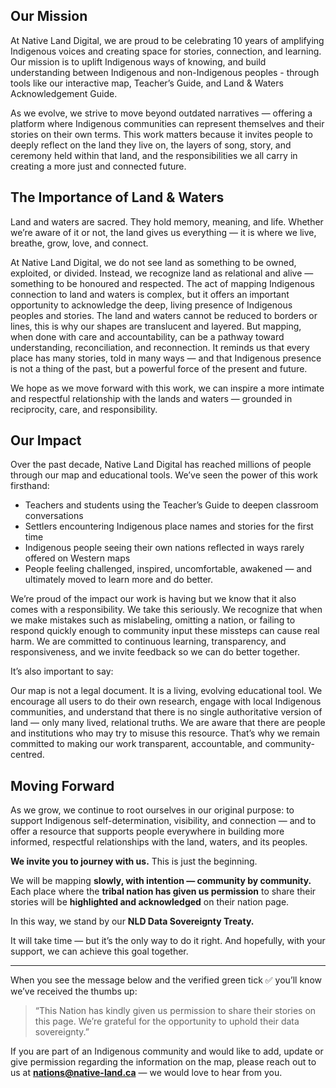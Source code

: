 ## Our Mission

At Native Land Digital, we are proud to be celebrating 10 years of amplifying Indigenous voices and creating space for stories, connection, and learning. Our mission is to uplift Indigenous ways of knowing, and build understanding between Indigenous and non-Indigenous peoples - through tools like our interactive map, Teacher’s Guide, and Land & Waters Acknowledgement Guide. 

As we evolve, we strive to move beyond outdated narratives — offering a platform where Indigenous communities can represent themselves and their stories on their own terms. This work matters because it invites people to deeply reflect on the land they live on, the layers of song, story, and ceremony held within that land, and the responsibilities we all carry in creating a more just and connected future.

## The Importance of Land & Waters

Land and waters are sacred. They hold memory, meaning, and life. Whether we’re aware of it or not, the land gives us everything — it is where we live, breathe, grow, love, and connect.

At Native Land Digital, we do not see land as something to be owned, exploited, or divided. Instead, we recognize land as relational and alive — something to be honoured and respected. The act of mapping Indigenous connection to land and waters is complex, but it offers an important opportunity to acknowledge the deep, living presence of Indigenous peoples and stories. The land and waters cannot be reduced to borders or lines, this is why our shapes are translucent and layered. But mapping, when done with care and accountability, can be a pathway toward understanding, reconciliation, and reconnection. It reminds us that every place has many stories, told in many ways — and that Indigenous presence is not a thing of the past, but a powerful force of the present and future.

We hope as we move forward with this work, we can inspire a more intimate and respectful relationship with the lands and waters — grounded in reciprocity, care, and responsibility.

## Our Impact

Over the past decade, Native Land Digital has reached millions of people through our map and educational tools. We’ve seen the power of this work firsthand:
- Teachers and students using the Teacher’s Guide to deepen classroom conversations
- Settlers encountering Indigenous place names and stories for the first time
- Indigenous people seeing their own nations reflected in ways rarely offered on Western maps
- People feeling challenged, inspired, uncomfortable, awakened — and ultimately moved to learn more and do better.

We’re proud of the impact our work is having but we know that it also comes with a responsibility. We take this seriously. We recognize that when we make mistakes such as mislabeling, omitting a nation, or failing to respond quickly enough to community input these missteps can cause real harm. We are committed to continuous learning, transparency, and responsiveness, and we invite feedback so we can do better together.

It’s also important to say:

Our map is not a legal document. It is a living, evolving educational tool. We encourage all users to do their own research, engage with local Indigenous communities, and understand that there is no single authoritative version of land — only many lived, relational truths.
We are aware that there are people and institutions who may try to misuse this resource. That’s why we remain committed to making our work transparent, accountable, and community-centred.

## Moving Forward

As we grow, we continue to root ourselves in our original purpose: to support Indigenous self-determination, visibility, and connection — and to offer a resource that supports people everywhere in building more informed, respectful relationships with the land, waters, and its peoples.

**We invite you to journey with us.** This is just the beginning.

We will be mapping **slowly, with intention — community by community.** Each place where the **tribal nation has given us permission** to share their stories will be **highlighted and acknowledged** on their nation page.

In this way, we stand by our **NLD Data Sovereignty Treaty.**

It will take time — but it’s the only way to do it right. And hopefully, with your support, we can achieve this goal together.

--- 

When you see the message below and the verified green tick ✅ you’ll know we’ve received the thumbs up:
> “This Nation has kindly given us permission to share their stories on this page. We’re grateful for the opportunity to uphold their data sovereignty.”

If you are part of an Indigenous community and would like to add, update or give permission regarding the information on the map, please reach out to us at **nations@native-land.ca** — we would love to hear from you.

